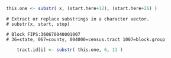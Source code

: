   ```r
  this.one <- substr( x, (start.here+12), (start.here+26) )
```	
	# Extract or replace substrings in a character vector.
	# substr(x, start, stop)
	
	# Block FIPS:360670040001007  
	# 36=state, 067=county, 004000=census.tract 1007=block.group
```r
	tract.id[i] <- substr( this.one, 6, 11 )
```
